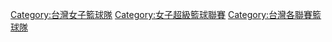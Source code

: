[[Category:台灣女子籃球隊|Category:台灣女子籃球隊]]
[[Category:女子超級籃球聯賽|Category:女子超級籃球聯賽]]
[[Category:台灣各聯賽籃球隊|Category:台灣各聯賽籃球隊]]